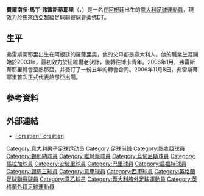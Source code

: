 {{noteTA
|G1=Football
|G2=uefa
|G3=南美球會
|G4=EPL
|G5=FAcup
|G6=意甲
|1=zh-hans:弗雷斯蒂耶里;zh-hk:科里斯泰利;zh-tw:弗雷斯蒂耶里;
}}

{{Infobox football biography
 | name                = 費爾南多·弗雷斯蒂耶里<br />''Fernando Forestieri''
 | fullname            = Fernando Martin Forestieri<ref name="List of Players under Written Contract Registered Between 01/09/2012 and 30/09/2012">{{cite web
 | title = List of Players under Written Contract Registered Between 01/09/2012 and 30/09/2012
 | url = http://www.thefa.com/~/media/Files/TheFAPortal/governance-docs/registrations/september-2012.ashx
 | publisher = The Football Association
 | format = PDF
 | accessdate = 28 November 2012
 | archive-date = 2016-01-15
 | archive-url = https://web.archive.org/web/20160115111505/http://www.thefa.com/~/media/Files/TheFAPortal/governance-docs/registrations/september-2012.ashx
 | dead-url = no
 }}</ref>
 | image               = File:Fernando Forestieri.jpg
 | image_size          = 180px
 | caption             = Forestieri in 2014
 | birth_date =  {{birth date and age|df=yes|1990|01|15}}
 | birth_place = 阿根廷[[罗萨里奥|罗萨里奥]]
 | height               = {{height|meter=1.72|precision=0}}
| nickname           = 
| position           = [[前鋒_(足球)|影子前鋒]]
 | currentclub          = [[柔佛DT足球俱樂部|柔佛DT]]
 | clubnumber           = 45
 | youthyears1   = 2003 | youthclubs1   = [[纽韦尔老男孩竞技俱乐部|纽韦尔老男孩]]
 | youthyears2   = 2003–2006 | youthclubs2   = [[小保加體育會|小保加]]
 | years1   = 2006–2009 | caps1   = 1  | goals1   = 1 | clubs1   = [[热那亚板球与足球俱乐部|热那亚]]
 | years2   = 2007–2008 | caps2   = 19 | goals2   = 1 | clubs2   = → [[錫耶納足球俱樂部|錫耶納]]
 | years3   = 2009      | caps3   = 19 | goals3   = 5 | clubs3   = → [[维琴察足球俱乐部|维琴察]] 
 | years4   = 2009–2013 | caps4   = 0  | goals4   = 0 | clubs4   = [[乌迪内斯足球俱乐部|乌迪内斯]]
 | years5   = 2009–2010 | caps5   = 19 | goals5   = 1 | clubs5   = → [[馬拉加足球俱樂部|馬拉加]] 
 | years6   = 2011      | caps6   = 19 | goals6   = 3 | clubs6   = → [[恩波利足球俱乐部|恩波利]]
 | years7   = 2011–2012 | caps7   = 28 | goals7   = 2 | clubs7   = → [[巴里足球俱乐部|巴里]]
 | years8   = 2012–2013 | caps8   = 14 | goals8   = 3 | clubs8   = → [[沃特福德足球俱乐部|沃特福德]]
| years9   = 2013–2015
| clubs9   = [[沃特福德足球俱乐部|沃特福德]]
| caps9   = 66
| goals9   = 17
| years11  = 2015–2020
| clubs11  = [[谢周三足球俱乐部|谢周三]]
| caps11 = 128
| goals11  = 40
| years12  = 2020–2021
| clubs12  = [[乌迪内斯足球俱乐部|乌迪内斯]]
| caps12 = 23
| goals12  = 3
| years13  = 2022–
| clubs13  = [[柔佛DT足球俱樂部|柔佛DT]]
| caps13 = 0
| goals13  = 0
 | nationalyears1   = 2006–2007 | nationalteam1   = 意大利U17 | nationalcaps1   = 8 | nationalgoals1   = 5
 | nationalyears2   = 2007–2008 | nationalteam2   = 意大利U19 | nationalcaps2   = 14 | nationalgoals2   = 4
 | nationalyears3   = 2008–2010 | nationalteam3   = 意大利U20 | nationalcaps3   = 2 | nationalgoals3   = 0
 | nationalyears4   = 2011–2012     | nationalteam4   = [[意大利21歲以下國家足球隊|意大利U21]] | nationalcaps4   = 2 | nationalgoals4   = 0
 | pcupdate             = 2022年1月14日 (五) 13:08 (UTC)
 | ntupdate             = 2015年4月13日 (一) 13:08 (UTC)
}}

'''費爾南多·馬丁·弗雷斯蒂耶里'''（{{lang-it|'''Fernando Martín Forestieri'''}}，{{bd|1990年|1月15日|catidx=Forestieri, Fernando}}）是一名在[[阿根廷|阿根廷]]出生的[[意大利|意大利]][[足球|足球]][[運動員|運動員]]，現效力於[[馬來西亞超級足球聯賽|馬來西亞超級足球聯賽]]球會[[柔佛DT足球俱樂部|柔佛DT]]。

==生平==
弗雷斯蒂耶里出生在阿根廷的羅薩里奧，他的父母都是意大利人。他的職業生涯開始於2003年，最初效力於紐維爾老伙計，後轉往博卡青年。2006年1月，弗雷斯蒂耶里轉會至熱那亞，并簽訂了一份五年的轉會合同。2006年11月8日，弗雷斯蒂耶里首次正式代表熱那亞出場。

==參考資料==
{{reflist}}

==外部連結==
*[http://www.tuttocalciatori.net/Forestieri_Fernando_Martin Forestieri Forestieri] {{Wayback|url=http://www.tuttocalciatori.net/Forestieri_Fernando_Martin |date=20210126174640 }} 

{{DEFAULTSORT:Forestieri, Fernando}}
[[Category:意大利男子足球运动员|Category:意大利男子足球运动员]]
[[Category:足球前鋒|Category:足球前鋒]]
[[Category:熱拿亞球員|Category:熱拿亞球員]]
[[Category:錫耶納球員|Category:錫耶納球員]]
[[Category:維琴察球員|Category:維琴察球員]]
[[Category:烏甸尼斯球員|Category:烏甸尼斯球員]]
[[Category:馬拉加球員|Category:馬拉加球員]]
[[Category:安玻里球員|Category:安玻里球員]]
[[Category:巴里球員|Category:巴里球員]]
[[Category:屈福特球員|Category:屈福特球員]]
[[Category:錫周三球員|Category:錫周三球員]]
[[Category:意甲球員|Category:意甲球員]]
[[Category:西甲球員|Category:西甲球員]]
[[Category:英格蘭足球聯賽球員|Category:英格蘭足球聯賽球員]]
[[Category:意乙球员|Category:意乙球员]]
[[Category:義大利旅外足球運動員|Category:義大利旅外足球運動員]]
[[Category:英格蘭外籍足球運動員|Category:英格蘭外籍足球運動員]]
